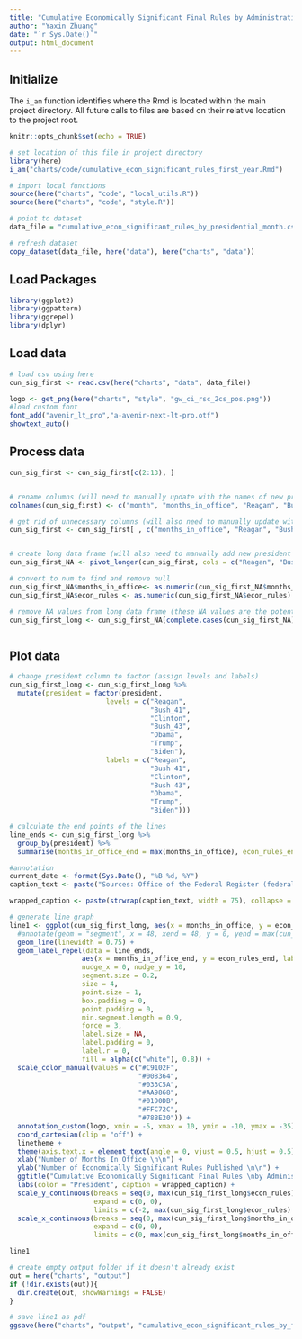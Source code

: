 ```yaml
---
title: "Cumulative Economically Significant Final Rules by Administration in first year"
author: "Yaxin Zhuang"
date: "`r Sys.Date()`"
output: html_document
---
```


## Initialize

The `i_am` function identifies where the Rmd is located within the main project directory. All future calls to files are based on their relative location to the project root.

```r
knitr::opts_chunk$set(echo = TRUE)

# set location of this file in project directory
library(here)
i_am("charts/code/cumulative_econ_significant_rules_first_year.Rmd")

# import local functions
source(here("charts", "code", "local_utils.R"))
source(here("charts", "code", "style.R"))

# point to dataset
data_file = "cumulative_econ_significant_rules_by_presidential_month.csv"

# refresh dataset
copy_dataset(data_file, here("data"), here("charts", "data"))

```

## Load Packages

```r

library(ggplot2)
library(ggpattern)
library(ggrepel)
library(dplyr)

```

## Load data

```r

# load csv using here
cun_sig_first <- read.csv(here("charts", "data", data_file))

logo <- get_png(here("charts", "style", "gw_ci_rsc_2cs_pos.png"))
#load custom font
font_add("avenir_lt_pro","a-avenir-next-lt-pro.otf")
showtext_auto()


```

## Process data

```r

cun_sig_first <- cun_sig_first[c(2:13), ]


# rename columns (will need to manually update with the names of new presidents)
colnames(cun_sig_first) <- c("month", "months_in_office", "Reagan", "Bush_41", "Clinton", "Bush_43", "Obama", "Trump", "Biden")

# get rid of unnecessary columns (will also need to manually update with new president names here)
cun_sig_first <- cun_sig_first[ , c("months_in_office", "Reagan", "Bush_41", "Clinton", "Bush_43", "Obama", "Trump", "Biden")]


# create long data frame (will also need to manually add new president's names here)
cun_sig_first_NA <- pivot_longer(cun_sig_first, cols = c("Reagan", "Bush_41", "Clinton", "Bush_43", "Obama", "Trump", "Biden"), names_to = "president", values_to = "econ_rules")

# convert to num to find and remove null
cun_sig_first_NA$months_in_office<- as.numeric(cun_sig_first_NA$months_in_office)
cun_sig_first_NA$econ_rules <- as.numeric(cun_sig_first_NA$econ_rules)

# remove NA values from long data frame (these NA values are the potential econ_rules values for presidents who didn't/haven't yet served the maximum number of months)
cun_sig_first_long <- cun_sig_first_NA[complete.cases(cun_sig_first_NA), ] # data frame need clean



```

## Plot data

```r


# change president column to factor (assign levels and labels)
cun_sig_first_long <- cun_sig_first_long %>%
  mutate(president = factor(president,
                        levels = c("Reagan",
                                   "Bush_41",
                                   "Clinton",
                                   "Bush_43",
                                   "Obama",
                                   "Trump",
                                   "Biden"),
                        labels = c("Reagan",
                                   "Bush 41",
                                   "Clinton",
                                   "Bush 43",
                                   "Obama",
                                   "Trump",
                                   "Biden")))

# calculate the end points of the lines
line_ends <- cun_sig_first_long %>%
  group_by(president) %>%
  summarise(months_in_office_end = max(months_in_office), econ_rules_end = max(econ_rules))

#annotation
current_date <- format(Sys.Date(), "%B %d, %Y")
caption_text <- paste("Sources: Office of the Federal Register (federalregister.gov) for Biden administration and all subsequent administrations;\n       Office of Information and Regulatory Affairs (reginfo.gov) for all prior administrations.\n\nUpdated:", current_date)

wrapped_caption <- paste(strwrap(caption_text, width = 75), collapse = "\n")

# generate line graph
line1 <- ggplot(cun_sig_first_long, aes(x = months_in_office, y = econ_rules, color = president, group = president)) +
  #annotate(geom = "segment", x = 48, xend = 48, y = 0, yend = max(cun_sig_first_long$econ_rules) + 10, linetype = "solid", size = 0.50, color = RSCgray)+
  geom_line(linewidth = 0.75) +
  geom_label_repel(data = line_ends,
                  aes(x = months_in_office_end, y = econ_rules_end, label = president),
                  nudge_x = 0, nudge_y = 10,
                  segment.size = 0.2,
                  size = 4,
                  point.size = 1,
                  box.padding = 0,
                  point.padding = 0,
                  min.segment.length = 0.9,
                  force = 3,
                  label.size = NA,
                  label.padding = 0,
                  label.r = 0,
                  fill = alpha(c("white"), 0.8)) +
  scale_color_manual(values = c("#C9102F",
                                "#008364",
                                "#033C5A",
                                "#AA9868",
                                "#0190DB",
                                "#FFC72C",
                                "#78BE20")) +
  annotation_custom(logo, xmin = -5, xmax = 10, ymin = -10, ymax = -35) + # for logo (need to play around with these settings)
  coord_cartesian(clip = "off") +
  linetheme +
  theme(axis.text.x = element_text(angle = 0, vjust = 0.5, hjust = 0.5)) +
  xlab("Number of Months In Office \n\n") +
  ylab("Number of Economically Significant Rules Published \n\n") +
  ggtitle("Cumulative Economically Significant Final Rules \nby Administration in First Year") +
  labs(color = "President", caption = wrapped_caption) +
  scale_y_continuous(breaks = seq(0, max(cun_sig_first_long$econ_rules) + 25, by = 25),
                     expand = c(0, 0),
                     limits = c(-2, max(cun_sig_first_long$econ_rules) + 25)) +
  scale_x_continuous(breaks = seq(0, max(cun_sig_first_long$months_in_office), by = 4),
                     expand = c(0, 0),
                     limits = c(0, max(cun_sig_first_long$months_in_office)))

line1

```

```r
# create empty output folder if it doesn't already exist
out = here("charts", "output")
if (!dir.exists(out)){
  dir.create(out, showWarnings = FALSE)
}

# save line1 as pdf
ggsave(here("charts", "output", "cumulative_econ_significant_rules_by_first_year.pdf"), plot = line1, width = 12, height = 9, dpi = 300)
```
